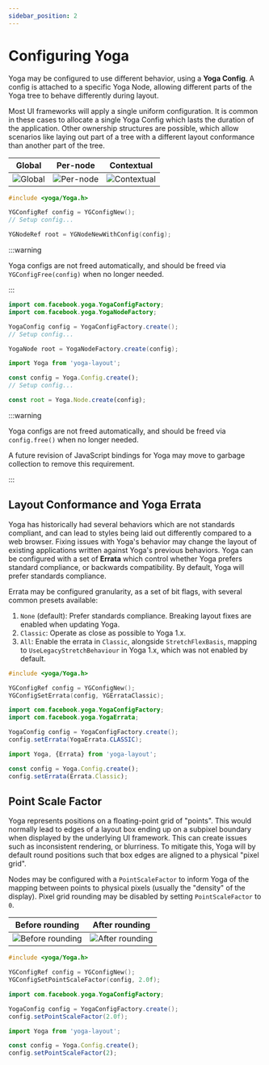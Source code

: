 ```yaml
---
sidebar_position: 2
---
```



# Configuring Yoga

Yoga may be configured to use different behavior, using a **Yoga Config**. A config is attached to a specific Yoga Node, allowing different parts of the Yoga tree to behave differently during layout.

Most UI frameworks will apply a single uniform configuration. It is common in these cases to allocate a single Yoga Config which lasts the duration of the application. Other ownership structures are possible, which allow scenarios like laying out part of a tree with a different layout conformance than another part of the tree.

| Global | Per-node | Contextual |
| - | - | - |
| ![Global](../img/config-uniform.svg) | ![Per-node](../img/config-per-node.svg) | ![Contextual](../img/config-contextual.svg) |

<Tabs groupId="language">

<TabItem value="cpp" label="C/C++">

```cpp
#include <yoga/Yoga.h>

YGConfigRef config = YGConfigNew();
// Setup config...

YGNodeRef root = YGNodeNewWithConfig(config);
```

:::warning

Yoga configs are not freed automatically, and should be freed via `YGConfigFree(config)` when no longer needed.

:::

</TabItem>

<TabItem value="java" label="Java">

```java
import com.facebook.yoga.YogaConfigFactory;
import com.facebook.yoga.YogaNodeFactory;

YogaConfig config = YogaConfigFactory.create();
// Setup config...

YogaNode root = YogaNodeFactory.create(config);
```

</TabItem>

<TabItem value="js" label="JavaScript">

```ts
import Yoga from 'yoga-layout';

const config = Yoga.Config.create();
// Setup config...

const root = Yoga.Node.create(config);
```

:::warning

Yoga configs are not freed automatically, and should be freed via `config.free()` when no longer needed.

A future revision of JavaScript bindings for Yoga may move to garbage collection to remove this requirement.

:::

</TabItem>
</Tabs>

## Layout Conformance and Yoga Errata

Yoga has historically had several behaviors which are not standards compliant, and can lead to styles being laid out differently compared to a web browser. Fixing issues with Yoga's behavior may change the layout of existing applications written against Yoga's previous behaviors. Yoga can be configured with a set of **Errata** which control whether Yoga prefers standard compliance, or backwards compatibility. By default, Yoga will prefer standards compliance.

Errata may be configured granularity, as a set of bit flags, with several common presets available:
1. `None` (default): Prefer standards compliance. Breaking layout fixes are enabled when updating Yoga.
2. `Classic`: Operate as close as possible to Yoga 1.x.
3. `All`: Enable the errata in `Classic`, alongside `StretchFlexBasis`, mapping to `UseLegacyStretchBehaviour` in Yoga 1.x, which was not enabled by default.

<Tabs groupId="language">

<TabItem value="cpp" label="C/C++">

```cpp
#include <yoga/Yoga.h>

YGConfigRef config = YGConfigNew();
YGConfigSetErrata(config, YGErrataClassic);
```

</TabItem>

<TabItem value="java" label="Java">

```java
import com.facebook.yoga.YogaConfigFactory;
import com.facebook.yoga.YogaErrata;

YogaConfig config = YogaConfigFactory.create();
config.setErrata(YogaErrata.CLASSIC);
```

</TabItem>

<TabItem value="js" label="JavaScript">

```ts
import Yoga, {Errata} from 'yoga-layout';

const config = Yoga.Config.create();
config.setErrata(Errata.Classic);
```

</TabItem>
</Tabs>

## Point Scale Factor

Yoga represents positions on a floating-point grid of "points". This would normally lead to edges of a layout box ending up on a subpixel boundary when displayed by the underlying UI framework. This can create issues such as inconsistent rendering, or blurriness. To mitigate this, Yoga will by default round positions such that box edges are aligned to a physical "pixel grid".

Nodes may be configured with a `PointScaleFactor` to inform Yoga of the mapping between points to physical pixels (usually the "density" of the display). Pixel grid rounding may be disabled by setting `PointScaleFactor` to `0`.

| Before rounding | After rounding |
| - | - |
| ![Before rounding](../img/pixel-grid-before.png) | ![After rounding](../img/pixel-grid-after.png) |

<Tabs groupId="language">

<TabItem value="cpp" label="C/C++">

```cpp
#include <yoga/Yoga.h>

YGConfigRef config = YGConfigNew();
YGConfigSetPointScaleFactor(config, 2.0f);
```

</TabItem>

<TabItem value="java" label="Java">

```java
import com.facebook.yoga.YogaConfigFactory;

YogaConfig config = YogaConfigFactory.create();
config.setPointScaleFactor(2.0f);
```

</TabItem>

<TabItem value="js" label="JavaScript">

```ts
import Yoga from 'yoga-layout';

const config = Yoga.Config.create();
config.setPointScaleFactor(2);
```

</TabItem>
</Tabs>
